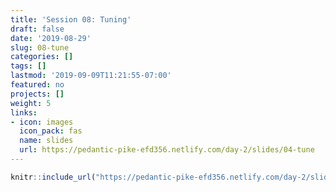 ```yaml
---
title: 'Session 08: Tuning'
draft: false
date: '2019-08-29'
slug: 08-tune
categories: []
tags: []
lastmod: '2019-09-09T11:21:55-07:00'
featured: no
projects: []
weight: 5
links:
- icon: images
  icon_pack: fas
  name: slides
  url: https://pedantic-pike-efd356.netlify.com/day-2/slides/04-tune
---
```



```r
knitr::include_url("https://pedantic-pike-efd356.netlify.com/day-2/slides/04-tune")
```
